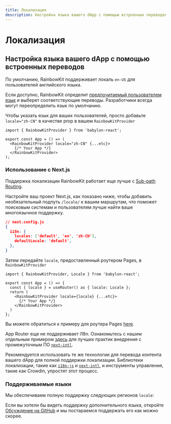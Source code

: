 ```yaml
---
title: Локализация
description: Настройка языка вашего dApp с помощью встроенных переводов
---
```


# Локализация

## Настройка языка вашего dApp с помощью встроенных переводов

По умолчанию, RainbowKit поддерживает локаль `en-US` для пользователей английского языка.

Если доступно, RainbowKit определит [предпочитаемый пользователем язык](https://developer.mozilla.org/en-US/docs/Web/API/Navigator/language) и выберет соответствующие переводы. Разработчики всегда могут переопределить язык по умолчанию.

Чтобы указать язык для ваших пользователей, просто добавьте `locale="zh-CN"` в качестве prop в вашем `RainbowKitProvider`

```tsx
import { RainbowKitProvider } from 'babylon-react';

export const App = () => (
  <RainbowKitProvider locale="zh-CN" {...etc}>
    {/* Your App */}
  </RainbowKitProvider>
);
```

### Использование с Next.js

Поддержка локализации RainbowKit работает еще лучше с [Sub-path Routing](https://nextjs.org/docs/pages/building-your-application/routing/internationalization#sub-path-routing).

Настройте ваш проект Next.js, как показано ниже, чтобы добавить необязательный подпуть `/locale/` к вашим маршрутам, что поможет поисковым системам и пользователям лучше найти ваше многоязычное поддержку.

```json
// next.config.js
{
  i18n: {
    locales: ['default', 'en', 'zh-CN'],
    defaultLocale: 'default',
  },
}
```

Затем передайте `locale`, предоставленный роутером Pages, в `RainbowKitProvider`

```tsx
import { RainbowKitProvider, Locale } from 'babylon-react';

export const App = () => {
  const { locale } = useRouter() as { locale: Locale };
  return (
    <RainbowKitProvider locale={locale} {...etc}>
      {/* Your App */}
    </RainbowKitProvider>
  )
};
```

Вы можете обратиться к примеру для роутера Pages [here](https://github.com/rainbow-me/rainbowkit/tree/main/examples/with-next).

App Router еще не поддерживает i18n. Ознакомьтесь с нашим отдельным примером [здесь](https://github.com/rainbow-me/rainbowkit/tree/main/examples/with-next-app-i18n) для лучших практик внедрения с промежуточным ПО [`next-intl`](https://github.com/amannn/next-intl).

Рекомендуется использовать те же технологии для перевода контента вашего dApp для полной поддержки локализации. Библиотеки локализации, такие как [`i18n-js`](https://github.com/fnando/i18n) и [`next-intl`](https://github.com/amannn/next-intl), и инструменты управления, такие как Crowdin, упростят этот процесс.

### Поддерживаемые языки

Мы обеспечиваем полную поддержку следующих регионов `locale`:

<Table
  header={[
    'Язык', 'Регион', 'Локаль', 'Краткая форма'
  ]}
  dataTypes={[
    'string', 'string', 'code', 'code'
  ]}
  data={[
    ['English', 'Соединенные Штаты 🇺🇸', 'en-US', 'en'],
    ['中文', 'Материковый Китай 🇨🇳', 'zh-CN', 'zh-Hans', 'zh'],
    ['繁體中文', 'Гонконг 🇭🇰', 'zh-HK'],
    ['繁體中文', 'Тайвань 🇹🇼', 'zh-TW', 'zh-Hant'],
    ['हिंदी', 'Индия 🇮🇳', 'hi-IN', 'hi'],
    ['Español', 'Латинская Америка 🌎', 'es-419', 'es'],
    ['Français', 'Франция 🇫🇷', 'fr-FR', 'fr'],
    ['العربية', 'Средний Восток 🌍', 'ar-AR', 'ar'],
    ['Português', 'Бразилия 🇧🇷', 'pt-BR', 'pt'],
    ['Русский', 'Россия 🇷🇺', 'ru-RU', 'ru'],
    ['Bahasa Indonesia', 'Индонезия 🇮🇩', 'id-ID', 'id'],
    ['日本語', 'Япония 🇯🇵', 'ja-JP', 'ja'],
    ['Türkçe', 'Турция 🇹🇷', 'tr-TR', 'tr'],
    ['한국어', 'Южная Корея 🇰🇷', 'ko-KR', 'ko'],
    ['ภาษาไทย', 'Таиланд 🇹🇭', 'th-TH', 'th'],
    ['українська', 'Украина 🇺🇦', 'uk-UA', 'ua'],
  ]}
/>

Если вы хотели бы видеть поддержку дополнительного языка, откройте [Обсуждение на GitHub](https://github.com/rainbow-me/rainbowkit/discussions/new?category=ideas) и мы постараемся поддержать его как можно скорее.
